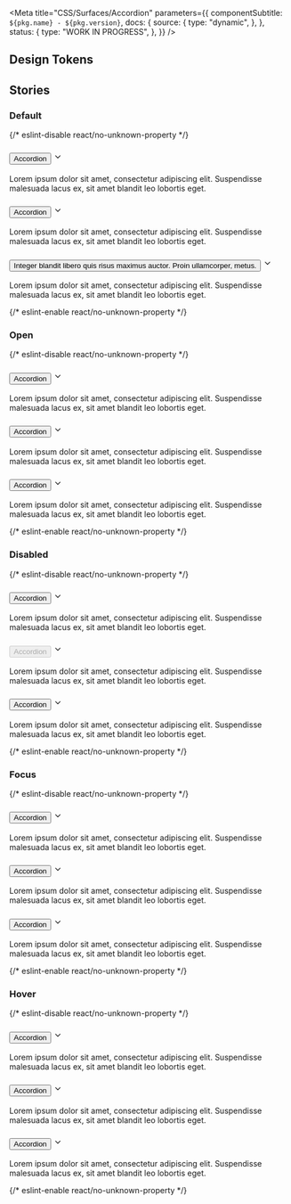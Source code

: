 

<Meta
  title="CSS/Surfaces/Accordion"
  parameters={{
    componentSubtitle: `${pkg.name} - ${pkg.version}`,
    docs: {
      source: {
        type: "dynamic",
      },
    },
    status: {
      type: "WORK IN PROGRESS",
    },
  }}
/>

<Description markdown={readme} />

## Design Tokens

<DesignTokenDocBlock categoryName="Accordion" viewType="table" />

## Stories

### Default

<Canvas>
  {/* eslint-disable react/no-unknown-property */}
  <Story name="Default">
    <div class="denhaag-accordion">
      <div class="denhaag-accordion__container">
        <h3 class="denhaag-accordion__panel">
          <button
            aria-expanded="false"
            aria-controls="default-accordion-details-one"
            class="utrecht-heading-5 denhaag-accordion__title"
            id="default-accordion1id"
          >
            Accordion
          </button>
          <svg
            class="denhaag-icon"
            width="1em"
            height="1em"
            viewBox="0 0 24 24"
            fill="none"
            xmlns="http://www.w3.org/2000/svg"
            focusable="false"
            aria-hidden="true"
            shape-rendering="auto"
          >
            <path
              d="M5.293 8.293a1 1 0 011.414 0L12 13.586l5.293-5.293a1 1 0 111.414 1.414l-6 6a1 1 0 01-1.414 0l-6-6a1 1 0 010-1.414z"
              fill="currentColor"
            ></path>
          </svg>
        </h3>
        <div
          id="default-accordion-details-one"
          role="region"
          aria-labelledby="default-accordion1id"
          class="denhaag-accordion__details"
        >
          <p class="utrecht-paragraph">
            Lorem ipsum dolor sit amet, consectetur adipiscing elit. Suspendisse malesuada lacus ex, sit amet blandit
            leo lobortis eget.
          </p>
        </div>
      </div>
      <div class="denhaag-accordion__container">
        <h3 class="denhaag-accordion__panel">
          <button
            aria-expanded="false"
            aria-controls="default-accordion-details-two"
            class="utrecht-heading-5 denhaag-accordion__title"
            id="default-accordion2id"
          >
            Accordion
          </button>
          <svg
            class="denhaag-icon"
            width="1em"
            height="1em"
            viewBox="0 0 24 24"
            fill="none"
            xmlns="http://www.w3.org/2000/svg"
            focusable="false"
            aria-hidden="true"
            shape-rendering="auto"
          >
            <path
              d="M5.293 8.293a1 1 0 011.414 0L12 13.586l5.293-5.293a1 1 0 111.414 1.414l-6 6a1 1 0 01-1.414 0l-6-6a1 1 0 010-1.414z"
              fill="currentColor"
            ></path>
          </svg>
        </h3>
        <div
          id="default-accordion-details-two"
          role="region"
          aria-labelledby="default-accordion2id"
          class="denhaag-accordion__details"
        >
          <p class="utrecht-paragraph">
            Lorem ipsum dolor sit amet, consectetur adipiscing elit. Suspendisse malesuada lacus ex, sit amet blandit
            leo lobortis eget.
          </p>
        </div>
      </div>
      <div class="denhaag-accordion__container">
        <h3 class="denhaag-accordion__panel">
          <button
            aria-expanded="false"
            aria-controls="default-accordion-details-three"
            class="utrecht-heading-5 denhaag-accordion__title"
            id="default-accordion3id"
          >
            Integer blandit libero quis risus maximus auctor. Proin ullamcorper, metus.
          </button>
          <svg
            class="denhaag-icon"
            width="1em"
            height="1em"
            viewBox="0 0 24 24"
            fill="none"
            xmlns="http://www.w3.org/2000/svg"
            focusable="false"
            aria-hidden="true"
            shape-rendering="auto"
          >
            <path
              d="M5.293 8.293a1 1 0 011.414 0L12 13.586l5.293-5.293a1 1 0 111.414 1.414l-6 6a1 1 0 01-1.414 0l-6-6a1 1 0 010-1.414z"
              fill="currentColor"
            ></path>
          </svg>
        </h3>
        <div
          id="default-accordion-details-three"
          role="region"
          aria-labelledby="default-accordion3id"
          class="denhaag-accordion__details"
        >
          <p class="utrecht-paragraph">
            Lorem ipsum dolor sit amet, consectetur adipiscing elit. Suspendisse malesuada lacus ex, sit amet blandit
            leo lobortis eget.
          </p>
        </div>
      </div>
    </div>
  </Story>
  {/* eslint-enable react/no-unknown-property */}
</Canvas>

### Open

<Canvas>
  {/* eslint-disable react/no-unknown-property */}
  <Story name="Open">
    <div class="denhaag-accordion">
      <div class="denhaag-accordion__container">
        <h3 class="denhaag-accordion__panel">
          <button
            aria-expanded="false"
            aria-controls="open-accordion-details-one"
            class="utrecht-heading-5 denhaag-accordion__title"
            id="open-accordion1id"
          >
            Accordion
          </button>
          <svg
            class="denhaag-icon"
            width="1em"
            height="1em"
            viewBox="0 0 24 24"
            fill="none"
            xmlns="http://www.w3.org/2000/svg"
            focusable="false"
            aria-hidden="true"
            shape-rendering="auto"
          >
            <path
              d="M5.293 8.293a1 1 0 011.414 0L12 13.586l5.293-5.293a1 1 0 111.414 1.414l-6 6a1 1 0 01-1.414 0l-6-6a1 1 0 010-1.414z"
              fill="currentColor"
            ></path>
          </svg>
        </h3>
        <div
          id="open-accordion-details-one"
          role="region"
          aria-labelledby="open-accordion1id"
          class="denhaag-accordion__details"
        >
          <p class="utrecht-paragraph">
            Lorem ipsum dolor sit amet, consectetur adipiscing elit. Suspendisse malesuada lacus ex, sit amet blandit
            leo lobortis eget.
          </p>
        </div>
      </div>
      <div class="denhaag-accordion__container denhaag-accordion__container--open" open>
        <h3 class="denhaag-accordion__panel">
          <button
            aria-expanded="true"
            aria-controls="open-accordion-details-two"
            class="utrecht-heading-5 denhaag-accordion__title"
            id="open-accordion2id"
          >
            Accordion
          </button>
          <svg
            class="denhaag-icon"
            width="1em"
            height="1em"
            viewBox="0 0 24 24"
            fill="none"
            xmlns="http://www.w3.org/2000/svg"
            focusable="false"
            aria-hidden="true"
            shape-rendering="auto"
          >
            <path
              d="M5.293 8.293a1 1 0 011.414 0L12 13.586l5.293-5.293a1 1 0 111.414 1.414l-6 6a1 1 0 01-1.414 0l-6-6a1 1 0 010-1.414z"
              fill="currentColor"
            ></path>
          </svg>
        </h3>
        <div
          id="open-accordion-details-two"
          role="region"
          aria-labelledby="open-accordion2id"
          class="denhaag-accordion__details"
        >
          <p class="utrecht-paragraph">
            Lorem ipsum dolor sit amet, consectetur adipiscing elit. Suspendisse malesuada lacus ex, sit amet blandit
            leo lobortis eget.
          </p>
        </div>
      </div>
      <div class="denhaag-accordion__container">
        <h3 class="denhaag-accordion__panel">
          <button
            aria-expanded="false"
            aria-controls="open-accordion-details-three"
            class="utrecht-heading-5 denhaag-accordion__title"
            id="open-accordion3id"
          >
            Accordion
          </button>
          <svg
            class="denhaag-icon"
            width="1em"
            height="1em"
            viewBox="0 0 24 24"
            fill="none"
            xmlns="http://www.w3.org/2000/svg"
            focusable="false"
            aria-hidden="true"
            shape-rendering="auto"
          >
            <path
              d="M5.293 8.293a1 1 0 011.414 0L12 13.586l5.293-5.293a1 1 0 111.414 1.414l-6 6a1 1 0 01-1.414 0l-6-6a1 1 0 010-1.414z"
              fill="currentColor"
            ></path>
          </svg>
        </h3>
        <div
          id="open-accordion-details-three"
          role="region"
          aria-labelledby="open-accordion3id"
          class="denhaag-accordion__details"
        >
          <p class="utrecht-paragraph">
            Lorem ipsum dolor sit amet, consectetur adipiscing elit. Suspendisse malesuada lacus ex, sit amet blandit
            leo lobortis eget.
          </p>
        </div>
      </div>
    </div>
  </Story>
  {/* eslint-enable react/no-unknown-property */}
</Canvas>

### Disabled

<Canvas>
  {/* eslint-disable react/no-unknown-property */}
  <Story name="Disabled">
    <div class="denhaag-accordion">
      <div class="denhaag-accordion__container">
        <h3 class="denhaag-accordion__panel">
          <button
            aria-expanded="false"
            aria-controls="disabled-accordion-details-one"
            class="utrecht-heading-5 denhaag-accordion__title"
            id="disabled-accordion1id"
          >
            Accordion
          </button>
          <svg
            class="denhaag-icon"
            width="1em"
            height="1em"
            viewBox="0 0 24 24"
            fill="none"
            xmlns="http://www.w3.org/2000/svg"
            focusable="false"
            aria-hidden="true"
            shape-rendering="auto"
          >
            <path
              d="M5.293 8.293a1 1 0 011.414 0L12 13.586l5.293-5.293a1 1 0 111.414 1.414l-6 6a1 1 0 01-1.414 0l-6-6a1 1 0 010-1.414z"
              fill="currentColor"
            ></path>
          </svg>
        </h3>
        <div
          id="disabled-accordion-details-one"
          role="region"
          aria-labelledby="disabled-accordion1id"
          class="denhaag-accordion__details"
        >
          <p class="utrecht-paragraph">
            Lorem ipsum dolor sit amet, consectetur adipiscing elit. Suspendisse malesuada lacus ex, sit amet blandit
            leo lobortis eget.
          </p>
        </div>
      </div>
      <div class="denhaag-accordion__container">
        <h3 class="denhaag-accordion__panel">
          <button
            aria-expanded="false"
            aria-controls="disabled-accordion-details-two"
            class="utrecht-heading-5 denhaag-accordion__title denhaag-accordion__title--disabled"
            id="disabled-accordion2id"
            disabled
          >
            Accordion
          </button>
          <svg
            class="denhaag-icon"
            width="1em"
            height="1em"
            viewBox="0 0 24 24"
            fill="none"
            xmlns="http://www.w3.org/2000/svg"
            focusable="false"
            aria-hidden="true"
            shape-rendering="auto"
          >
            <path
              d="M5.293 8.293a1 1 0 011.414 0L12 13.586l5.293-5.293a1 1 0 111.414 1.414l-6 6a1 1 0 01-1.414 0l-6-6a1 1 0 010-1.414z"
              fill="currentColor"
            ></path>
          </svg>
        </h3>
        <div
          id="disabled-accordion-details-two"
          role="region"
          aria-labelledby="disabled-accordion2id"
          class="denhaag-accordion__details"
        >
          <p class="utrecht-paragraph">
            Lorem ipsum dolor sit amet, consectetur adipiscing elit. Suspendisse malesuada lacus ex, sit amet blandit
            leo lobortis eget.
          </p>
        </div>
      </div>
      <div class="denhaag-accordion__container">
        <h3 class="denhaag-accordion__panel">
          <button
            aria-expanded="false"
            aria-controls="disabled-accordion-details-three"
            class="utrecht-heading-5 denhaag-accordion__title"
            id="disabled-accordion3id"
          >
            Accordion
          </button>
          <svg
            class="denhaag-icon"
            width="1em"
            height="1em"
            viewBox="0 0 24 24"
            fill="none"
            xmlns="http://www.w3.org/2000/svg"
            focusable="false"
            aria-hidden="true"
            shape-rendering="auto"
          >
            <path
              d="M5.293 8.293a1 1 0 011.414 0L12 13.586l5.293-5.293a1 1 0 111.414 1.414l-6 6a1 1 0 01-1.414 0l-6-6a1 1 0 010-1.414z"
              fill="currentColor"
            ></path>
          </svg>
        </h3>
        <div
          id="disabled-accordion-details-three"
          role="region"
          aria-labelledby="disabled-accordion3id"
          class="denhaag-accordion__details"
        >
          <p class="utrecht-paragraph">
            Lorem ipsum dolor sit amet, consectetur adipiscing elit. Suspendisse malesuada lacus ex, sit amet blandit
            leo lobortis eget.
          </p>
        </div>
      </div>
    </div>
  </Story>
  {/* eslint-enable react/no-unknown-property */}
</Canvas>

### Focus

<Canvas>
  {/* eslint-disable react/no-unknown-property */}
  <Story name="Focus">
    <div class="denhaag-accordion">
      <div class="denhaag-accordion__container">
        <h3 class="denhaag-accordion__panel">
          <button
            aria-expanded="false"
            aria-controls="focus-accordion-details-one"
            class="utrecht-heading-5 denhaag-accordion__title"
            id="focus-accordion1id"
          >
            Accordion
          </button>
          <svg
            class="denhaag-icon"
            width="1em"
            height="1em"
            viewBox="0 0 24 24"
            fill="none"
            xmlns="http://www.w3.org/2000/svg"
            focusable="false"
            aria-hidden="true"
            shape-rendering="auto"
          >
            <path
              d="M5.293 8.293a1 1 0 011.414 0L12 13.586l5.293-5.293a1 1 0 111.414 1.414l-6 6a1 1 0 01-1.414 0l-6-6a1 1 0 010-1.414z"
              fill="currentColor"
            ></path>
          </svg>
        </h3>
        <div
          id="focus-accordion-details-one"
          role="region"
          aria-labelledby="focus-accordion1id"
          class="denhaag-accordion__details"
        >
          <p class="utrecht-paragraph">
            Lorem ipsum dolor sit amet, consectetur adipiscing elit. Suspendisse malesuada lacus ex, sit amet blandit
            leo lobortis eget.
          </p>
        </div>
      </div>
      <div class="denhaag-accordion__container">
        <h3 class="denhaag-accordion__panel">
          <button
            aria-expanded="false"
            aria-controls="focus-accordion-details-two"
            class="utrecht-heading-5 denhaag-accordion__title denhaag-accordion__title--focus"
            id="focus-accordion2id"
          >
            Accordion
          </button>
          <svg
            class="denhaag-icon"
            width="1em"
            height="1em"
            viewBox="0 0 24 24"
            fill="none"
            xmlns="http://www.w3.org/2000/svg"
            focusable="false"
            aria-hidden="true"
            shape-rendering="auto"
          >
            <path
              d="M5.293 8.293a1 1 0 011.414 0L12 13.586l5.293-5.293a1 1 0 111.414 1.414l-6 6a1 1 0 01-1.414 0l-6-6a1 1 0 010-1.414z"
              fill="currentColor"
            ></path>
          </svg>
        </h3>
        <div
          id="focus-accordion-details-two"
          role="region"
          aria-labelledby="focus-accordion2id"
          class="denhaag-accordion__details"
        >
          <p class="utrecht-paragraph">
            Lorem ipsum dolor sit amet, consectetur adipiscing elit. Suspendisse malesuada lacus ex, sit amet blandit
            leo lobortis eget.
          </p>
        </div>
      </div>
      <div class="denhaag-accordion__container">
        <h3 class="denhaag-accordion__panel">
          <button
            aria-expanded="false"
            aria-controls="focus-accordion-details-three"
            class="utrecht-heading-5 denhaag-accordion__title"
            id="focus-accordion3id"
          >
            Accordion
          </button>
          <svg
            class="denhaag-icon"
            width="1em"
            height="1em"
            viewBox="0 0 24 24"
            fill="none"
            xmlns="http://www.w3.org/2000/svg"
            focusable="false"
            aria-hidden="true"
            shape-rendering="auto"
          >
            <path
              d="M5.293 8.293a1 1 0 011.414 0L12 13.586l5.293-5.293a1 1 0 111.414 1.414l-6 6a1 1 0 01-1.414 0l-6-6a1 1 0 010-1.414z"
              fill="currentColor"
            ></path>
          </svg>
        </h3>
        <div
          id="focus-accordion-details-three"
          role="region"
          aria-labelledby="focus-accordion3id"
          class="denhaag-accordion__details"
        >
          <p class="utrecht-paragraph">
            Lorem ipsum dolor sit amet, consectetur adipiscing elit. Suspendisse malesuada lacus ex, sit amet blandit
            leo lobortis eget.
          </p>
        </div>
      </div>
    </div>
  </Story>
  {/* eslint-enable react/no-unknown-property */}
</Canvas>

### Hover

<Canvas>
  {/* eslint-disable react/no-unknown-property */}
  <Story name="Hover">
    <div class="denhaag-accordion">
      <div class="denhaag-accordion__container">
        <h3 class="denhaag-accordion__panel">
          <button
            aria-expanded="false"
            aria-controls="hover-accordion-details-one"
            class="utrecht-heading-5 denhaag-accordion__title"
            id="hover-accordion1id"
          >
            Accordion
          </button>
          <svg
            class="denhaag-icon"
            width="1em"
            height="1em"
            viewBox="0 0 24 24"
            fill="none"
            xmlns="http://www.w3.org/2000/svg"
            focusable="false"
            aria-hidden="true"
            shape-rendering="auto"
          >
            <path
              d="M5.293 8.293a1 1 0 011.414 0L12 13.586l5.293-5.293a1 1 0 111.414 1.414l-6 6a1 1 0 01-1.414 0l-6-6a1 1 0 010-1.414z"
              fill="currentColor"
            ></path>
          </svg>
        </h3>
        <div
          id="hover-accordion-details-one"
          role="region"
          aria-labelledby="hover-accordion1id"
          class="denhaag-accordion__details"
        >
          <p class="utrecht-paragraph">
            Lorem ipsum dolor sit amet, consectetur adipiscing elit. Suspendisse malesuada lacus ex, sit amet blandit
            leo lobortis eget.
          </p>
        </div>
      </div>
      <div class="denhaag-accordion__container">
        <h3 class="denhaag-accordion__panel">
          <button
            aria-expanded="false"
            aria-controls="hover-accordion-details-two"
            class="utrecht-heading-5 denhaag-accordion__title denhaag-accordion__title--hover"
            id="hover-accordion2id"
          >
            Accordion
          </button>
          <svg
            class="denhaag-icon"
            width="1em"
            height="1em"
            viewBox="0 0 24 24"
            fill="none"
            xmlns="http://www.w3.org/2000/svg"
            focusable="false"
            aria-hidden="true"
            shape-rendering="auto"
          >
            <path
              d="M5.293 8.293a1 1 0 011.414 0L12 13.586l5.293-5.293a1 1 0 111.414 1.414l-6 6a1 1 0 01-1.414 0l-6-6a1 1 0 010-1.414z"
              fill="currentColor"
            ></path>
          </svg>
        </h3>
        <div
          id="hover-accordion-details-two"
          role="region"
          aria-labelledby="hover-accordion2id"
          class="denhaag-accordion__details"
        >
          <p class="utrecht-paragraph">
            Lorem ipsum dolor sit amet, consectetur adipiscing elit. Suspendisse malesuada lacus ex, sit amet blandit
            leo lobortis eget.
          </p>
        </div>
      </div>
      <div class="denhaag-accordion__container">
        <h3 class="denhaag-accordion__panel">
          <button
            aria-expanded="false"
            aria-controls="hover-accordion-details-three"
            class="utrecht-heading-5 denhaag-accordion__title"
            id="hover-accordion3id"
          >
            Accordion
          </button>
          <svg
            class="denhaag-icon"
            width="1em"
            height="1em"
            viewBox="0 0 24 24"
            fill="none"
            xmlns="http://www.w3.org/2000/svg"
            focusable="false"
            aria-hidden="true"
            shape-rendering="auto"
          >
            <path
              d="M5.293 8.293a1 1 0 011.414 0L12 13.586l5.293-5.293a1 1 0 111.414 1.414l-6 6a1 1 0 01-1.414 0l-6-6a1 1 0 010-1.414z"
              fill="currentColor"
            ></path>
          </svg>
        </h3>
        <div
          id="hover-accordion-details-three"
          role="region"
          aria-labelledby="hover-accordion3id"
          class="denhaag-accordion__details"
        >
          <p class="utrecht-paragraph">
            Lorem ipsum dolor sit amet, consectetur adipiscing elit. Suspendisse malesuada lacus ex, sit amet blandit
            leo lobortis eget.
          </p>
        </div>
      </div>
    </div>
  </Story>
  {/* eslint-enable react/no-unknown-property */}
</Canvas>
